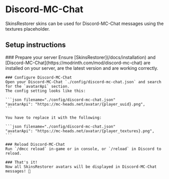 
# Discord-MC-Chat

SkinsRestorer skins can be used for Discord-MC-Chat messages using the textures placeholder.

## Setup instructions

<Steps>
    ### Prepare your server
    Ensure [SkinsRestorer](/docs/installation) and [Discord-MC-Chat](https://modrinth.com/mod/discord-mc-chat) are installed on your server, are the latest version and are working correctly.

    ### Configure Discord-MC-Chat
    Open your Discord-MC-Chat `./config/discord-mc-chat.json` and search for the `avatarApi` section.
    The config setting looks like this:

    ```json filename="./config/discord-mc-chat.json"
    "avatarApi": "https://mc-heads.net/avatar/{player_uuid}.png",
    ```

    You have to replace it with the following:

    ```json filename="./config/discord-mc-chat.json"
    "avatarApi": "https://mc-heads.net/avatar/{player_textures}.png",
    ```

    ### Reload Discord-MC-Chat
    Run `/dmcc reload` in-game or in console, or `/reload` in Discord to reload.

    ### That's it!
    Now all SkinsRestorer avatars will be displayed in Discord-MC-Chat messages! 🎉
</Steps>
